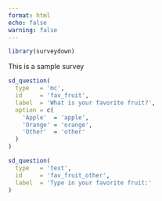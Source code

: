 ```yaml
---
format: html
echo: false
warning: false
---
```


```r
library(surveydown)
```
::: {.sd_page id=page_id}

This is a sample survey

```r
sd_question(
  type   = 'mc',
  id     = 'fav_fruit',
  label  = 'What is your favorite fruit?',
  option = c(
    'Apple'  = 'apple',
    'Orange' = 'orange',
    'Other'  = 'other'
  )
)

sd_question(
  type   = 'text',
  id     = 'fav_fruit_other',
  label  = 'Type in your favorite fruit:'
)
```

:::